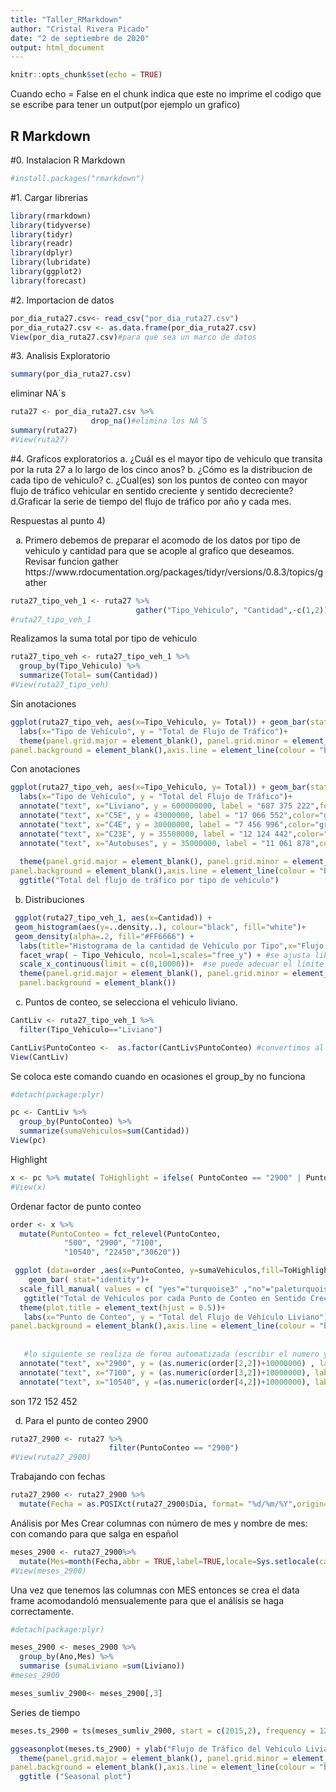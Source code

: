 ```yaml
---
title: "Taller_RMarkdown"
author: "Cristal Rivera Picado"
date: "2 de septiembre de 2020"
output: html_document
---
```


```r
knitr::opts_chunk$set(echo = TRUE)
```
Cuando echo = False en el chunk indica que este no imprime el codigo que se escribe para tener un output(por ejemplo un grafico)

## R Markdown
#0. Instalacion R Markdown 
```r
#install.packages("rmarkdown")
```

#1. Cargar librerias
```r
library(rmarkdown)
library(tidyverse)
library(tidyr)
library(readr)
library(dplyr)
library(lubridate)
library(ggplot2)
library(forecast)
```
#2. Importacion de datos 
```r
por_dia_ruta27.csv<- read_csv("por_dia_ruta27.csv")
por_dia_ruta27.csv <- as.data.frame(por_dia_ruta27.csv)
View(por_dia_ruta27.csv)#para que sea un marco de datos 
```

#3. Analisis Exploratorio 
```r
summary(por_dia_ruta27.csv)
```
eliminar NA´s
```r
ruta27 <- por_dia_ruta27.csv %>% 
                  drop_na()#elimina los NA´S 
summary(ruta27)
#View(ruta27)
```

#4. Graficos exploratorios
  a. ¿Cuál es el mayor tipo de vehiculo que transita por la ruta 27 a lo largo de los cinco anos?
  b. ¿Cómo es la distribucion de cada tipo de vehiculo?
  c. ¿Cual(es) son los puntos de conteo con mayor flujo de tráfico vehicular en     sentido creciente y sentido decreciente?
  d.Graficar la serie de tiempo del flujo de tráfico por año y cada mes.
  
  
Respuestas al punto 4)
  
  a. Primero debemos de preparar el acomodo de los datos por tipo de vehiculo y cantidad para que se acople al grafico que deseamos. Revisar funcion gather
 https://www.rdocumentation.org/packages/tidyr/versions/0.8.3/topics/gather

```r
ruta27_tipo_veh_1 <- ruta27 %>% 
                            gather("Tipo_Vehiculo", "Cantidad",-c(1,2))
#ruta27_tipo_veh_1
```
Realizamos la suma  total por tipo de vehiculo 
```r
ruta27_tipo_veh <- ruta27_tipo_veh_1 %>%
  group_by(Tipo_Vehiculo) %>%
  summarize(Total= sum(Cantidad))
#View(ruta27_tipo_veh)
```
Sin anotaciones
```r
ggplot(ruta27_tipo_veh, aes(x=Tipo_Vehiculo, y= Total)) + geom_bar(stat="identity", fill="#FF9999")+
  labs(x="Tipo de Vehículo", y = "Total de Flujo de Tráfico")+
  theme(panel.grid.major = element_blank(), panel.grid.minor = element_blank(),
panel.background = element_blank(),axis.line = element_line(colour = "black"))
```


Con anotaciones
```r
ggplot(ruta27_tipo_veh, aes(x=Tipo_Vehiculo, y= Total)) + geom_bar(stat="identity", fill="greenyellow")+
  labs(x="Tipo de Vehículo", y = "Total del Flujo de Tráfico")+
  annotate("text", x="Liviano", y = 600000000, label = "687 375 222",fontface="bold",size=4.5,color="grey21")+
  annotate("text", x="C5E", y = 43000000, label = "17 066 552",color="grey21")+
  annotate("text", x="C4E", y = 30000000, label = "7 456 996",color="grey21")+
  annotate("text", x="C23E", y = 35500000, label = "12 124 442",color="grey21")+
  annotate("text", x="Autobuses", y = 35000000, label = "11 061 878",color="grey21")+
  
  theme(panel.grid.major = element_blank(), panel.grid.minor = element_blank(),
panel.background = element_blank(),axis.line = element_line(colour = "black"))+
  ggtitle("Total del flujo de tráfico por tipo de vehículo")

```
  
  b. Distribuciones
  
```r
 ggplot(ruta27_tipo_veh_1, aes(x=Cantidad)) + 
 geom_histogram(aes(y=..density..), colour="black", fill="white")+
 geom_density(alpha=.2, fill="#FF6666") +
  labs(title="Histograma de la cantidad de Vehículo por Tipo",x="Flujo de tráfico", y ="Densidad")+ 
  facet_wrap( ~ Tipo_Vehiculo, ncol=1,scales="free_y") + #se ajusta libremente el eje y 
  scale_x_continuous(limit = c(0,10000))+  #se puede adecuar el limite para mostrar la distribucion
  theme(panel.grid.major = element_blank(), panel.grid.minor = element_blank(),
  panel.background = element_blank())
```
  
  c. Puntos de conteo, se selecciona el vehiculo liviano. 
  
```r
CantLiv <- ruta27_tipo_veh_1 %>%
  filter(Tipo_Vehiculo=="Liviano")

CantLiv$PuntoConteo <-  as.factor(CantLiv$PuntoConteo) #convertimos al punto de conteo en factor,esto se realiza para posteriormente ordenarlos con la funcion fct_level
View(CantLiv)
```

Se coloca este comando cuando en ocasiones el group_by no funciona 
```r
#detach(package:plyr)
``` 

```r
pc <- CantLiv %>%
  group_by(PuntoConteo) %>%
  summarize(sumaVehiculos=sum(Cantidad))
View(pc)
```
  

Highlight
```r
x <- pc %>% mutate( ToHighlight = ifelse( PuntoConteo == "2900" | PuntoConteo == "10540" | PuntoConteo == "7100" , "yes", "no" ) )
#View(x)
```


Ordenar factor de punto conteo
```r
order <- x %>%
  mutate(PuntoConteo = fct_relevel(PuntoConteo, 
            "500", "2900", "7100", 
            "10540", "22450","30620")) 

 ggplot (data=order ,aes(x=PuntoConteo, y=sumaVehiculos,fill=ToHighlight)) +
    geom_bar( stat="identity")+
  scale_fill_manual( values = c( "yes"="turquoise3" ,"no"="paleturquoise1"), guide = FALSE )+
   ggtitle("Total de Vehículos por cada Punto de Conteo en Sentido Creciente") +
  theme(plot.title = element_text(hjust = 0.5))+
   labs(x="Punto de Conteo", y = "Total del Flujo de Vehículo Liviano")+theme(panel.grid.major = element_blank(), panel.grid.minor = element_blank(),
panel.background = element_blank(),axis.line = element_line(colour = "black"))+
  
   
   #lo siguiente se realiza de forma automatizada (escribir el numero y la posicion), esto se realiza ya que puede ser que los datos cambien, de lo contrario tendriamos que estar digitando el numero que corresponde. 
  annotate("text", x="2900", y = (as.numeric(order[2,2])+10000000) , label = as.character(order[2,2]),fontface="bold",size=4,color="grey21")+
  annotate("text", x="7100", y = (as.numeric(order[3,2])+10000000), label = as.character(order[3,2]),color="grey21",size=3)+
  annotate("text", x="10540", y =(as.numeric(order[4,2])+10000000), label = as.character(order[4,2]),color="grey21",size=3)

```
son 172 152 452 
  
d. Para el punto de conteo 2900 

```r
ruta27_2900 <- ruta27 %>% 
                      filter(PuntoConteo == "2900")
#View(ruta27_2900)
```

Trabajando con fechas
```r
ruta27_2900 <- ruta27_2900 %>% 
  mutate(Fecha = as.POSIXct(ruta27_2900$Dia, format= "%d/%m/%Y",origin= "01/01/2015"))
```


Análisis por Mes
Crear columnas con número de mes y nombre de mes:
con comando para que salga en español
```r
meses_2900 <- ruta27_2900%>%
  mutate(Mes=month(Fecha,abbr = TRUE,label=TRUE,locale=Sys.setlocale(category = "LC_COLLATE", locale = "Spanish")),Ano=year(Fecha)) 
#View(meses_2900)
```

Una vez que tenemos las columnas con MES entonces se crea el data frame acomodandoló mensualemente para que el análisis se haga correctamente. 
```r
#detach(package:plyr)
```

```r
meses_2900 <- meses_2900 %>%
  group_by(Ano,Mes) %>%
  summarise (sumaLiviano =sum(Liviano))
#meses_2900
```

```r
meses_sumliv_2900<- meses_2900[,3]
```

Series de tiempo 
```r
meses.ts_2900 = ts(meses_sumliv_2900, start = c(2015,2), frequency = 12)
```
```r
ggseasonplot(meses.ts_2900) + ylab("Flujo de Tráfico del Vehículo Liviano") + xlab("Mes")+
  theme(panel.grid.major = element_blank(), panel.grid.minor = element_blank(),
panel.background = element_blank(),axis.line = element_line(colour = "black"))+
  ggtitle ("Seasonal plot")
```



  



